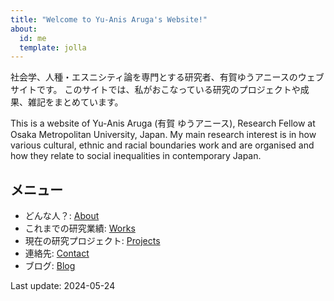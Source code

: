 ```yaml
---
title: "Welcome to Yu-Anis Aruga's Website!"
about:
  id: me
  template: jolla
---
```

:::{#me}
社会学、人種・エスニシティ論を専門とする研究者、有賀ゆうアニースのウェブサイトです。
このサイトでは、私がおこなっている研究のプロジェクトや成果、雑記をまとめています。

This is a website of Yu-Anis Aruga (有賀 ゆうアニース), Research Fellow at Osaka Metropolitan University, Japan. My main research interest is in how various cultural, ethnic and racial boundaries work and are organised and how they relate to social inequalities in contemporary Japan.

:::
:::{.callout-note}
## メニュー
- どんな人？: [About](https://yaaruga.github.io/hp/about.html)
- これまでの研究業績: [Works](https://yaaruga.github.io/hp/work.html)
- 現在の研究プロジェクト: [Projects](https://yaaruga.github.io/hp/project.html)
- 連絡先: [Contact](https://yaaruga.github.io/hp/contact.html)
- ブログ: [Blog](https://yaaruga.github.io/hp/blog.html)
:::

Last update: 2024-05-24